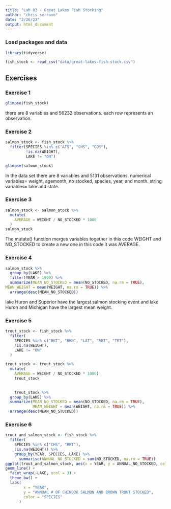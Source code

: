 ```yaml
---
title: "Lab 03 - Great Lakes Fish Stocking"
author: "chris serrano"
date: "2/26/23"
output: html_document
---
```


### Load packages and data

```r
library(tidyverse) 
```

```r
fish_stock <- read_csv("data/great-lakes-fish-stock.csv")
```

## Exercises

### Exercise 1

```r
glimpse(fish_stock)
```


there are 8 variables and 56232 observations. each row represents an observation.

### Exercise 2

```r
salmon_stock <- fish_stock %>%
  filter(SPECIES %in% c("ATS", "CHS", "COS"), 
         !is.na(WEIGHT),
         LAKE != "ON")
```

```r
glimpse(salmon_stock)
```

In the data set there are 8 variables and 5131 observations. 
numerical variables= weight, agemonth, no stocked, species, year, and month.
string variables= lake and state.

### Exercise 3


```r
salmon_stock <- salmon_stock %>%
  mutate(
    AVERAGE = WEIGHT / NO_STOCKED * 1000
  )
salmon_stock
```

The mutate() function merges variables together in this code WEIGHT and NO_STOCKED to create a new one in this code it was AVERAGE.

### Exercise 4

```r
salmon_stock %>% 
  group_by(LAKE) %>% 
  filter(YEAR > 1999) %>% 
  summarize(MEAN_NO_STOCKED = mean(NO_STOCKED, na.rm = TRUE),
MEAN_WEIGHT = mean(WEIGHT, na.rm = TRUE)) %>% 
  arrange(desc(MEAN_NO_STOCKED))
```

lake Huron and Superior have the largest salmon stocking event and lake Huron and Michigan have the largest mean weight.

### Exercise 5

```r
trout_stock <- fish_stock %>%
  filter(
    SPECIES %in% c("BKT", "BKN", "LAT", "RBT", "TRT"),
    !is.na(WEIGHT),
    LAKE != "ON"
  )

trout_stock <- trout_stock %>%
  mutate(
    AVERAGE = WEIGHT / NO_STOCKED * 1000)
    trout_stock
    

    trout_stock %>% 
  group_by(LAKE) %>% 
  summarize(MEAN_NO_STOCKED = mean(NO_STOCKED, na.rm = TRUE),
            MEAN_WEIGHT = mean(WEIGHT, na.rm = TRUE)) %>% 
  arrange(desc(MEAN_NO_STOCKED))
```

### Exercise 6

```r
trout_and_salmon_stock <- fish_stock %>%
  filter(
    SPECIES %in% c("CHS", "BKT"),
    !is.na(WEIGHT)) %>%
    group_by(YEAR, SPECIES, LAKE) %>%
      summarise(ANNUAL_NO_STOCKED = sum(NO_STOCKED, na.rm = TRUE))
ggplot(trout_and_salmon_stock, aes(x = YEAR, y = ANNUAL_NO_STOCKED, color = SPECIES)) +
geom_line() +
  facet_wrap(~LAKE, ncol = 3) +
  theme_bw() +
  labs(
        x = "YEAR",
        y = "ANNUAL # OF CHINOOK SALMON AND BROWN TROUT STOCKED",
        color = "SPECIES"
      )
```

